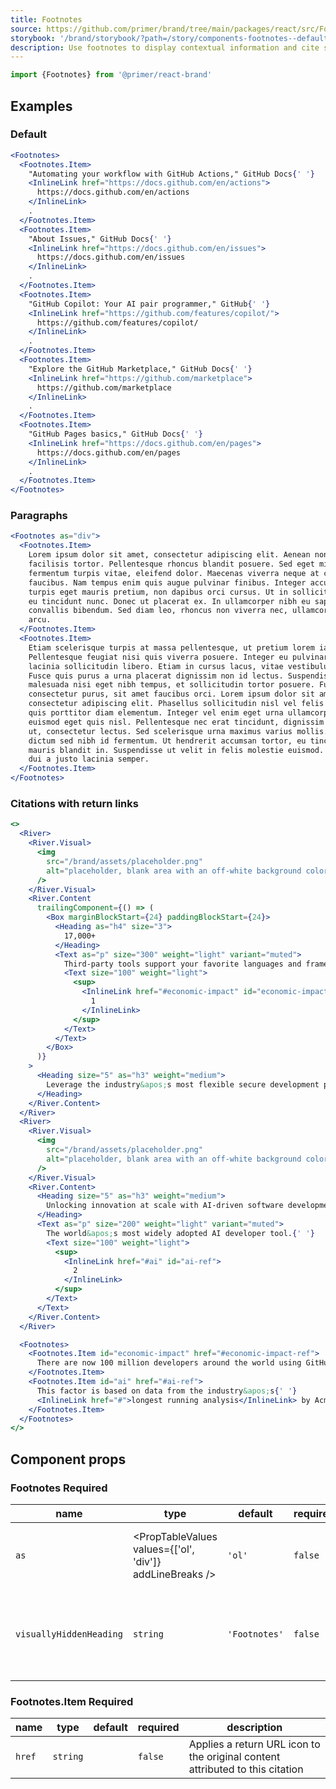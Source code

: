 ```yaml
---
title: Footnotes
source: https://github.com/primer/brand/tree/main/packages/react/src/Footnotes/Footnotes.tsx
storybook: '/brand/storybook/?path=/story/components-footnotes--default'
description: Use footnotes to display contextual information and cite sources in the page content.
---
```



```js
import {Footnotes} from '@primer/react-brand'
```

## Examples

### Default

```jsx live
<Footnotes>
  <Footnotes.Item>
    "Automating your workflow with GitHub Actions," GitHub Docs{' '}
    <InlineLink href="https://docs.github.com/en/actions">
      https://docs.github.com/en/actions
    </InlineLink>
    .
  </Footnotes.Item>
  <Footnotes.Item>
    "About Issues," GitHub Docs{' '}
    <InlineLink href="https://docs.github.com/en/issues">
      https://docs.github.com/en/issues
    </InlineLink>
    .
  </Footnotes.Item>
  <Footnotes.Item>
    "GitHub Copilot: Your AI pair programmer," GitHub{' '}
    <InlineLink href="https://github.com/features/copilot/">
      https://github.com/features/copilot/
    </InlineLink>
    .
  </Footnotes.Item>
  <Footnotes.Item>
    "Explore the GitHub Marketplace," GitHub Docs{' '}
    <InlineLink href="https://github.com/marketplace">
      https://github.com/marketplace
    </InlineLink>
    .
  </Footnotes.Item>
  <Footnotes.Item>
    "GitHub Pages basics," GitHub Docs{' '}
    <InlineLink href="https://docs.github.com/en/pages">
      https://docs.github.com/en/pages
    </InlineLink>
    .
  </Footnotes.Item>
</Footnotes>
```

### Paragraphs

```jsx live
<Footnotes as="div">
  <Footnotes.Item>
    Lorem ipsum dolor sit amet, consectetur adipiscing elit. Aenean non
    facilisis tortor. Pellentesque rhoncus blandit posuere. Sed eget mi finibus,
    fermentum turpis vitae, eleifend dolor. Maecenas viverra neque at cursus
    faucibus. Nam tempus enim quis augue pulvinar finibus. Integer accumsan
    turpis eget mauris pretium, non dapibus orci cursus. Ut in sollicitudin dui,
    eu tincidunt nunc. Donec ut placerat ex. In ullamcorper nibh eu sapien
    convallis bibendum. Sed diam leo, rhoncus non viverra nec, ullamcorper quis
    arcu.
  </Footnotes.Item>
  <Footnotes.Item>
    Etiam scelerisque turpis at massa pellentesque, ut pretium lorem iaculis.
    Pellentesque feugiat nisi quis viverra posuere. Integer eu pulvinar ligula,
    lacinia sollicitudin libero. Etiam in cursus lacus, vitae vestibulum elit.
    Fusce quis purus a urna placerat dignissim non id lectus. Suspendisse
    malesuada nisi eget nibh tempus, et sollicitudin tortor posuere. Fusce id
    consectetur purus, sit amet faucibus orci. Lorem ipsum dolor sit amet,
    consectetur adipiscing elit. Phasellus sollicitudin nisl vel felis tempor,
    quis porttitor diam elementum. Integer vel enim eget urna ullamcorper
    euismod eget quis nisl. Pellentesque nec erat tincidunt, dignissim ligula
    ut, consectetur lectus. Sed scelerisque urna maximus varius mollis. Ut
    dictum sed nibh id fermentum. Ut hendrerit accumsan tortor, eu tincidunt
    mauris blandit in. Suspendisse ut velit in felis molestie euismod. Nam vitae
    dui a justo lacinia semper.
  </Footnotes.Item>
</Footnotes>
```

### Citations with return links

```jsx live
<>
  <River>
    <River.Visual>
      <img
        src="/brand/assets/placeholder.png"
        alt="placeholder, blank area with an off-white background color"
      />
    </River.Visual>
    <River.Content
      trailingComponent={() => (
        <Box marginBlockStart={24} paddingBlockStart={24}>
          <Heading as="h4" size="3">
            17,000+
          </Heading>
          <Text as="p" size="300" weight="light" variant="muted">
            Third-party tools support your favorite languages and frameworks{' '}
            <Text size="100" weight="light">
              <sup>
                <InlineLink href="#economic-impact" id="economic-impact-ref">
                  1
                </InlineLink>
              </sup>
            </Text>
          </Text>
        </Box>
      )}
    >
      <Heading size="5" as="h3" weight="medium">
        Leverage the industry&apos;s most flexible secure development platform.
      </Heading>
    </River.Content>
  </River>
  <River>
    <River.Visual>
      <img
        src="/brand/assets/placeholder.png"
        alt="placeholder, blank area with an off-white background color"
      />
    </River.Visual>
    <River.Content>
      <Heading size="5" as="h3" weight="medium">
        Unlocking innovation at scale with AI-driven software development.
      </Heading>
      <Text as="p" size="200" weight="light" variant="muted">
        The world&apos;s most widely adopted AI developer tool.{' '}
        <Text size="100" weight="light">
          <sup>
            <InlineLink href="#ai" id="ai-ref">
              2
            </InlineLink>
          </sup>
        </Text>
      </Text>
    </River.Content>
  </River>

  <Footnotes>
    <Footnotes.Item id="economic-impact" href="#economic-impact-ref">
      There are now 100 million developers around the world using GitHub.{' '}
    </Footnotes.Item>
    <Footnotes.Item id="ai" href="#ai-ref">
      This factor is based on data from the industry&apos;s{' '}
      <InlineLink href="#">longest running analysis</InlineLink> by Acme Corp.
    </Footnotes.Item>
  </Footnotes>
</>
```

## Component props

### Footnotes <Label>Required</Label>

| name                    | type                                                     | default       | required | description                                                  |
| ----------------------- | -------------------------------------------------------- | ------------- | -------- | ------------------------------------------------------------ |
| `as`                    | <PropTableValues values={['ol', 'div']} addLineBreaks /> | `'ol'`        | `false`  | Determines the underlying HTML element                       |
| `visuallyHiddenHeading` | `string`                                                 | `'Footnotes'` | `false`  | Visually hidden title, which introduces the footnote content |

### Footnotes.Item <Label>Required</Label>

| name   | type     | default | required | description                                                                   |
| ------ | -------- | ------- | -------- | ----------------------------------------------------------------------------- |
| `href` | `string` |         | `false`  | Applies a return URL icon to the original content attributed to this citation |

